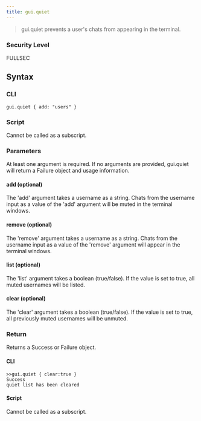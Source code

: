 ```yaml
---
title: gui.quiet
---
```


> gui.quiet prevents a user's chats from appearing in the terminal.

### Security Level

FULLSEC

## Syntax

### CLI

```
gui.quiet { add: "users" }
```

### Script

Cannot be called as a subscript.

### Parameters

At least one argument is required. If no arguments are provided, gui.quiet will return a Failure object and usage information.

#### add (optional)

The 'add' argument takes a username as a string. Chats from the username input as a value of the 'add' argument will be muted in the terminal windows.

#### remove (optional)

The 'remove' argument takes a username as a string. Chats from the username input as a value of the 'remove' argument will appear in the terminal windows.

#### list (optional)

The 'list' argument takes a boolean (true/false). If the value is set to true, all muted usernames will be listed.

#### clear (optional)

The 'clear' argument takes a boolean (true/false). If the value is set to true, all previously muted usernames will be unmuted.

### Return

Returns a Success or Failure object.

#### CLI

```
>>gui.quiet { clear:true }
Success
quiet list has been cleared
```

#### Script

Cannot be called as a subscript.
